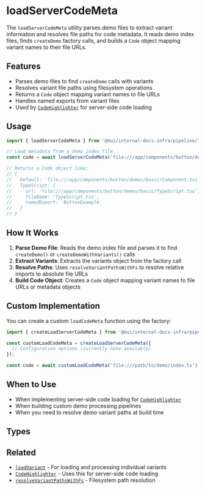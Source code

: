 # loadServerCodeMeta

The `loadServerCodeMeta` utility parses demo files to extract variant information and resolves file paths for code metadata. It reads demo index files, finds `createDemo` factory calls, and builds a `Code` object mapping variant names to their file URLs.

## Features

- Parses demo files to find `createDemo` calls with variants
- Resolves variant file paths using filesystem operations
- Returns a `Code` object mapping variant names to file URLs
- Handles named exports from variant files
- Used by [`CodeHighlighter`](../../components/code-highlighter/page.mdx) for server-side code loading

## Usage

```ts
import { loadServerCodeMeta } from '@mui/internal-docs-infra/pipeline/loadServerCodeMeta';

// Load metadata from a demo index file
const code = await loadServerCodeMeta('file:///app/components/button/demos/basic/index.ts');

// Returns a Code object like:
// {
//   Default: 'file:///app/components/button/demos/basic/Component.tsx',
//   TypeScript: {
//     url: 'file:///app/components/button/demos/basic/TypeScript.tsx',
//     fileName: 'TypeScript.tsx',
//     namedExport: 'ButtonExample'
//   }
// }
```

## How It Works

1. **Parse Demo File**: Reads the demo index file and parses it to find `createDemo()` or `createDemoWithVariants()` calls
2. **Extract Variants**: Extracts the variants object from the factory call
3. **Resolve Paths**: Uses `resolveVariantPathsWithFs` to resolve relative imports to absolute file URLs
4. **Build Code Object**: Creates a `Code` object mapping variant names to file URLs or metadata objects

## Custom Implementation

You can create a custom `loadCodeMeta` function using the factory:

```ts
import { createLoadServerCodeMeta } from '@mui/internal-docs-infra/pipeline/loadServerCodeMeta';

const customLoadCodeMeta = createLoadServerCodeMeta({
  // Configuration options (currently none available)
});

const code = await customLoadCodeMeta('file:///path/to/demo/index.ts');
```

## When to Use

- When implementing server-side code loading for [`CodeHighlighter`](../../components/code-highlighter/page.mdx)
- When building custom demo processing pipelines
- When you need to resolve demo variant paths at build time

## Types


<TypesLoadServerCodeMeta />

## Related

- [`loadVariant`](../load-variant/page.mdx) - For loading and processing individual variants
- [`CodeHighlighter`](../../components/code-highlighter/page.mdx) - Uses this for server-side code loading
- [`resolveVariantPathsWithFs`](../resolve-variant-paths/page.mdx) - Filesystem path resolution
